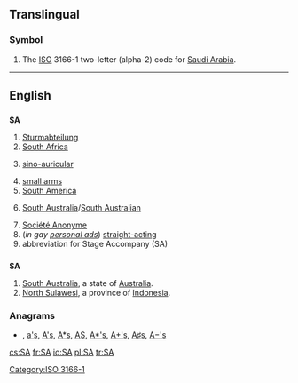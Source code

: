 {{also|ᎦᎪ}}
{{also|Appendix:Variations of "sa"}}
==Translingual==

===Symbol===
{{infl|mul|symbol}}

# The [[ISO]] 3166-1 two-letter (alpha-2) code for [[Saudi Arabia]].

[[Category:ISO 3166-1]]

----

==English==

==={{initialism}}===
'''SA'''

# [[Sturmabteilung]]
# [[South Africa]]
# {{medicine}} [[sino-auricular]]
# [[small arms]]
# [[South America]]
# {{Australia}} [[South Australia]]/[[South Australian]]
# [[Société Anonyme]]
# (''in gay [[personal ad]]s'') [[straight-acting]]
# abbreviation for Stage Accompany (SA)

==={{abbreviation}}===
'''SA'''

# [[South Australia]], a state of [[Australia]].
# [[North Sulawesi]], a province of [[Indonesia]].

===Anagrams===
* {{alphagram|[[as#English|as]]}} , [[a's#English|a's]], [[A's#English|A's]], [[A*s#English|A*s]], [[AS#English|AS]], [[A*'s#English|A*'s]], [[A+'s#English|A+'s]], [[A♯s#English|A♯s]], [[A−'s#English|A−'s]]

[[cs:SA]]
[[fr:SA]]
[[io:SA]]
[[pl:SA]]
[[tr:SA]]